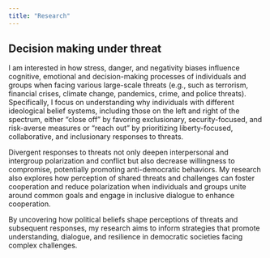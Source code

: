 ```yaml
---
title: "Research"
---
```


## Decision making under threat

I am interested in how stress, danger, and negativity biases influence cognitive, emotional and  decision-making processes of individuals and groups when facing various large-scale threats (e.g., such as terrorism, financial crises, climate change, pandemics, crime, and police threats). Specifically, I focus on understanding why individuals with different ideological belief systems, including those on the left and right of the spectrum, either "close off" by favoring exclusionary, security-focused, and risk-averse measures or "reach out" by prioritizing liberty-focused, collaborative, and inclusionary responses to threats.

Divergent responses to threats not only deepen interpersonal and intergroup polarization and conflict but also decrease willingness to compromise, potentially promoting anti-democratic behaviors. My research also explores how perception of shared threats and challenges can foster cooperation and reduce polarization when individuals and groups unite around common goals and engage in inclusive dialogue to enhance cooperation.

By uncovering how political beliefs shape perceptions of threats and subsequent responses, my research aims to inform strategies that promote understanding, dialogue, and resilience in democratic societies facing complex challenges. 



<!--
I employ a variety of methods (e.g. surveys, lab experiments etc.) to investigate the cognitive, biological and economic foundations of socio-political attitudes and beliefs. Here are some of my interests

Political ideology and intergroup relations

This area of study seeks to understand how political beliefs and values influence interactions between different social, ethnic, and political groups, as well as the consequences of these interactions for social cohesion and conflict. 

## Threat perception, risk-taking and negativity bias
This area seeks to understand how threat perception, risk-taking and negativity bias shape human behavior, with a particular focus on the broad applications for understanding intergroup relations, anti-democratic behaviors, and political beliefs. 

## The antecedents and consequences of conspiracy beliefs

This area of study seeks to understand the factors that lead individuals to adopt conspiracy theories and the impacts these beliefs have on behavior and society.


## In the news
-->



